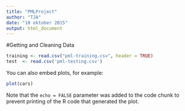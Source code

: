 ```yaml
---
title: "PMLProject"
author: "TJA"
date: "10 oktober 2015"
output: html_document
---
```



#Getting and Cleaning Data
```r
training <- read.csv("pml-training.csv", header = TRUE)
test  <- read.csv('pml-testing.csv')
```

You can also embed plots, for example:

```r
plot(cars)
```

Note that the `echo = FALSE` parameter was added to the code chunk to prevent printing of the R code that generated the plot.

